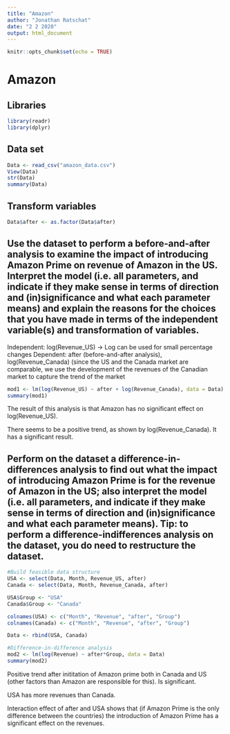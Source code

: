 ```yaml
---
title: "Amazon"
author: "Jonathan Ratschat"
date: "2 2 2020"
output: html_document
---
```


```r
knitr::opts_chunk$set(echo = TRUE)
```

# Amazon

## Libraries

```r
library(readr)
library(dplyr)
```

## Data set

```r
Data <- read_csv("amazon_data.csv")
View(Data)
str(Data)
summary(Data)
```

## Transform variables

```r
Data$after <- as.factor(Data$after)
```

## Use the dataset to perform a before-and-after analysis to examine the impact of introducing Amazon Prime on revenue of Amazon in the US. Interpret the model (i.e. all parameters, and indicate if they make sense in terms of direction and (in)significance and what each parameter means) and explain the reasons for the choices that you have made in terms of the independent variable(s) and transformation of variables.

Independent: log(Revenue_US) -> Log can be used for small percentage changes
Dependent: after (before-and-after analysis), log(Revenue_Canada) (since the US and the Canada market are comparable, we use the development of the revenues of the Canadian market to capture the trend of the market

```r
mod1 <- lm(log(Revenue_US) ~ after + log(Revenue_Canada), data = Data)
summary(mod1)
```

The result of this analysis is that Amazon has no significant effect on log(Revenue_US).

There seems to be a positive trend, as shown by log(Revenue_Canada). It has a significant result.

## Perform on the dataset a difference-in-differences analysis to find out what the impact of introducing Amazon Prime is for the revenue of Amazon in the US; also interpret the model (i.e. all parameters, and indicate if they make sense in terms of direction and (in)significance and what each parameter means). Tip: to perform a difference-indifferences analysis on the dataset, you do need to restructure the dataset.

```r
#Build feasible data structure
USA <- select(Data, Month, Revenue_US, after)
Canada <- select(Data, Month, Revenue_Canada, after)

USA$Group <- "USA"
Canada$Group <- "Canada"

colnames(USA) <- c("Month", "Revenue", "after", "Group")
colnames(Canada) <- c("Month", "Revenue", "after", "Group")

Data <- rbind(USA, Canada)

#Difference-in-difference analysis
mod2 <- lm(log(Revenue) ~ after*Group, data = Data)
summary(mod2)
```

Positive trend after inititation of Amazon prime both in Canada and US (other factors than Amazon are responsible for this). Is significant.

USA has more revenues than Canada.

Interaction effect of after and USA shows that (if Amazon Prime is the only difference between the countries) the introduction of Amazon Prime has a significant effect on the revenues.








